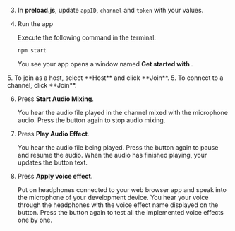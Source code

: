 <PlatformWrapper platform="electron">

3.  In **preload.js**, update `appID`, `channel` and `token` with your values.

4.  Run the app
    
    Execute the following command in the terminal:
    ```bash
    npm start
    ```
    You see your app opens a window named **Get started with <Vpd k="PRODUCT" />**.

<ProductWrapper product="interactive-live-streaming">
5. To join as a host, select **Host** and click **Join**.
</ProductWrapper>

<ProductWrapper product="video-calling">
5. To connect to a channel, click **Join**.
</ProductWrapper>

6. Press **Start Audio Mixing**.

    You hear the audio file played in the channel mixed with the microphone audio. Press the button again to stop audio mixing.

7. Press **Play Audio Effect**.

    You hear the audio file being played. Press the button again to pause and resume the audio. When the audio has finished playing, your <Vpl k= "CLIENT"/> updates the button text.

8. Press **Apply voice effect**. 

    Put on headphones connected to your web browser app and speak into the microphone of your development device. You hear your voice through the headphones with the voice effect name displayed on the button. Press the button again to test all the implemented voice effects one by one.

</PlatformWrapper>
